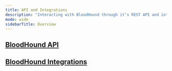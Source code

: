 ```yaml
---
title: API and Integrations
description: "Interacting with BloodHound through it’s REST API and integrations which uses the API."
mode: wide
sidebarTitle: Overview
---
```


## <Icon icon="code" iconType="solid" /> [BloodHound API](/hc/en-us/sections/17274845112347-BloodHound-API)


<CardGroup>

<Card title="BloodHound JSON Formats" icon="file-code" iconType="solid" horizontal href="/hc/en-us/articles/17303881735963-BloodHound-JSON-Formats" />

<Card title="Working with the BloodHound API" icon="gears" iconType="solid" horizontal href="/hc/en-us/articles/11311053342619-Working-with-the-BloodHound-API" />

</CardGroup>


## <Icon icon="puzzle-piece" iconType="solid" /> [BloodHound Integrations](/hc/en-us/sections/17274845945115-BloodHound-Integrations)

<CardGroup>

<Card title="Overview of BloodHound Integrations" icon="sitemap" iconType="solid" horizontal href="/hc/en-us/articles/17304478448539-Overview-of-BloodHound-Integrations" />

<Card title="Integrate BloodHound Enterprise with Splunk" icon="link" iconType="solid" horizontal href="/hc/en-us/articles/11310555936155-Integrate-BloodHound-Enterprise-with-Splunk" />

</CardGroup>
